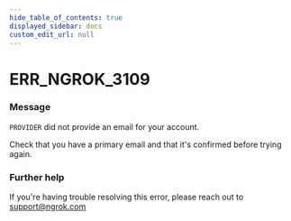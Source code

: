 ```yaml
---
hide_table_of_contents: true
displayed_sidebar: docs
custom_edit_url: null
---
```



# ERR_NGROK_3109

### Message
`PROVIDER` did not provide an email for your account.

Check that you have a primary email and that it's confirmed before trying again.

### Further help
If you're having trouble resolving this error, please reach out to [support@ngrok.com](mailto:support@ngrok.com?subject=Help%20with%20ERR_NGROK_3109)


<ErrorDetails error='err_ngrok_3109' />
